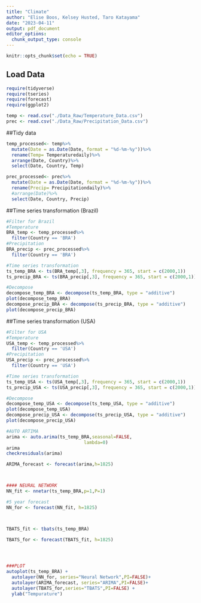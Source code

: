 ```yaml
---
title: "Climate"
author: "Elise Boos, Kelsey Husted, Taro Katayama"
date: "2023-04-11"
output: pdf_document
editor_options: 
  chunk_output_type: console
---
```


```r
knitr::opts_chunk$set(echo = TRUE)
```

## Load Data

```r
require(tidyverse)
require(tseries)
require(forecast)
require(ggplot2)

temp <- read.csv("./Data_Raw/Temperature_Data.csv")
prec <- read.csv("./Data_Raw/Precipitation_Data.csv")
```

##Tidy data
```r
temp_processed<- temp%>%
  mutate(Date = as.Date(Date, format = "%d-%m-%y"))%>%
  rename(Temp= Temperaturedaily)%>%
  arrange(Date, Country)%>%
  select(Date, Country, Temp)

prec_processed<- prec%>%
  mutate(Date = as.Date(Date, format = "%d-%m-%y"))%>%
  rename(Precip= Precipitationdaily)%>%
  #arrange(Date)%>%
  select(Date, Country, Precip)
```

##Time series transformation (Brazil)
```r
#Filter for Brazil 
#Temperature
BRA_temp <- temp_processed%>%
  filter(Country == 'BRA')
#Precipitation
BRA_precip <- prec_processed%>%
  filter(Country == 'BRA')

#Time series transformation
ts_temp_BRA <- ts(BRA_temp[,3], frequency = 365, start = c(2000,1))
ts_precip_BRA <- ts(BRA_precip[,3], frequency = 365, start = c(2000,1))

#Decompose
decompose_temp_BRA <- decompose(ts_temp_BRA, type = "additive")
plot(decompose_temp_BRA)
decompose_precip_BRA <- decompose(ts_precip_BRA, type = "additive")
plot(decompose_precip_BRA)
```

##Time series transformation (USA)
```r
#Filter for USA
#Temperature
USA_temp <- temp_processed%>%
  filter(Country == 'USA')
#Precipitation
USA_precip <- prec_processed%>%
  filter(Country == 'USA')

#Time series transformation
ts_temp_USA <- ts(USA_temp[,3], frequency = 365, start = c(2000,1))
ts_precip_USA <- ts(USA_precip[,3], frequency = 365, start = c(2000,1))

#Decompose
decompose_temp_USA <- decompose(ts_temp_USA, type = "additive")
plot(decompose_temp_USA)
decompose_precip_USA <- decompose(ts_precip_USA, type = "additive")
plot(decompose_precip_USA)
```

```r
#AUTO ARTIMA
arima <- auto.arima(ts_temp_BRA,seasonal=FALSE, 
                             lambda=0)
arima
checkresiduals(arima)

ARIMA_forecast <- forecast(arima,h=1825) 



#### NEURAL NETWORK 
NN_fit <- nnetar(ts_temp_BRA,p=1,P=1)

#5 year forecast
NN_for <- forecast(NN_fit, h=1825)



TBATS_fit <- tbats(ts_temp_BRA)

TBATS_for <- forecast(TBATS_fit, h=1825)




###PLOT
autoplot(ts_temp_BRA) +
  autolayer(NN_for, series="Neural Network",PI=FALSE)+
  autolayer(ARIMA_forecast, series="ARIMA",PI=FALSE)+
  autolayer(TBATS_for,series="TBATS",PI=FALSE) +
  ylab("Tempurature") 




```
